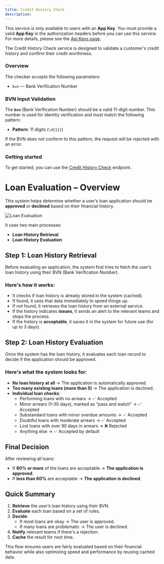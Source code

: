 ```yaml
---
title: Credit History Check
description:
---
```


<Warning>This service is only available to users with an **App Key**. You must provide a valid **App Key** in the authorization headers before you can use this service. For more details, please see the [Api Keys page](/apikeys#1-app-key).</Warning>

The Credit History Check service is designed to validate a customer's credit history and confirm their credit worthiness.

### Overview

The checker accepts the following parameters:

- `bvn` — Bank Verification Number

### BVN Input Validation

The **`bvn`** (Bank Verification Number) should be a valid 11-digit number. This number is used for identity verification and must match the following pattern:

- **Pattern**: 11 digits (`\d{11}`)

If the BVN does not conform to this pattern, the request will be rejected with an error.

### Getting started

To get started, you can use the [Credit History Check](/api-reference/endpoint/credit-check) endpoint.

# Loan Evaluation – Overview

This system helps determine whether a user’s loan application should be **approved** or **declined** based on their financial history.

<img
	className="block"
	src="/images/crc.png"
	alt="Loan Evaluation"
/>

It uses two main processes:

- **Loan History Retrieval**
- **Loan History Evaluation**

## Step 1: Loan History Retrieval

Before evaluating an application, the system first tries to fetch the user’s loan history using their BVN (Bank Verification Number).

### Here's how it works:

- It checks if loan history is already stored in the system (cached).
- If found, it uses that data immediately to speed things up.
- If not found, it retrieves the loan history from an external service.
- If the history indicates **issues**, it sends an alert to the relevant teams and stops the process.
- If the history is **acceptable**, it saves it in the system for future use (for up to 3 days).

## Step 2: Loan History Evaluation

Once the system has the loan history, it evaluates each loan record to decide if the application should be approved.

### Here's what the system looks for:

- **No loan history at all** → The application is automatically approved.
- **Too many existing loans (more than 5)** → The application is declined.
- **Individual loan checks**:
  - Performing loans with no arrears → ✅ Accepted
  - Minor arrears (1–30 days), marked as “pass and watch” → ✅ Accepted
  - Substandard loans with minor overdue amounts → ✅ Accepted
  - Doubtful loans with moderate arrears → ✅ Accepted
  - Lost loans with over 90 days in arrears → ❌ Rejected
  - Anything else → ✅ Accepted by default

## Final Decision

After reviewing all loans:

- If **60% or more** of the loans are acceptable → **The application is approved**.
- If **less than 60%** are acceptable → **The application is declined**.

## Quick Summary

1. **Retrieve** the user’s loan history using their BVN.
2. **Evaluate** each loan based on a set of rules.
3. **Decide**:
   - If most loans are okay → The user is approved.
   - If many loans are problematic → The user is declined.
4. **Notify** relevant teams if there's a rejection.
5. **Cache** the result for next time.

This flow ensures users are fairly evaluated based on their financial behavior while also optimizing speed and performance by reusing cached data.
